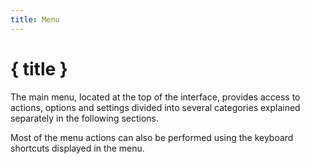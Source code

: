 ```yaml
---
title: Menu
---
```


<script lang="ts">
</script>

# { title }

The main menu, located at the top of the interface, provides access to actions, options and settings divided into several categories explained separately in the following sections.

<DocsNote>
    Most of the menu actions can also be performed using the keyboard shortcuts displayed in the menu.
</DocsNote>